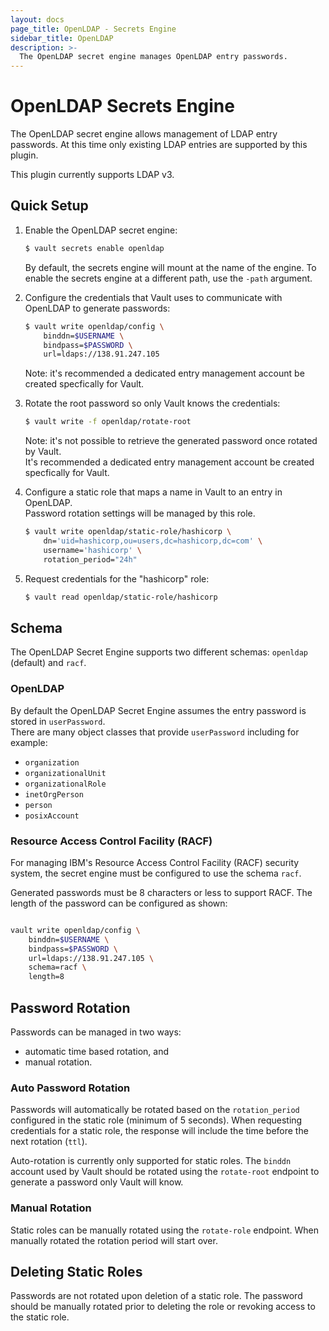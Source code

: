 ```yaml
---
layout: docs
page_title: OpenLDAP - Secrets Engine
sidebar_title: OpenLDAP
description: >-
  The OpenLDAP secret engine manages OpenLDAP entry passwords.
---
```


# OpenLDAP Secrets Engine

The OpenLDAP secret engine allows management of LDAP entry passwords.  At this time 
only existing LDAP entries are supported by this plugin.

This plugin currently supports LDAP v3.

## Quick Setup

1.  Enable the OpenLDAP secret engine:

    ```sh
    $ vault secrets enable openldap 
    ```

    By default, the secrets engine will mount at the name of the engine. To
    enable the secrets engine at a different path, use the `-path` argument.

2.  Configure the credentials that Vault uses to communicate with OpenLDAP
    to generate passwords:

    ```sh
    $ vault write openldap/config \
        binddn=$USERNAME \
        bindpass=$PASSWORD \
        url=ldaps://138.91.247.105 
    ```

    Note: it's recommended a dedicated entry management account be created specfically for Vault.

3.  Rotate the root password so only Vault knows the credentials:

    ```sh
    $ vault write -f openldap/rotate-root
    ```

    Note: it's not possible to retrieve the generated password once rotated by Vault.  
    It's recommended a dedicated entry management account be created specfically for Vault.

3.  Configure a static role that maps a name in Vault to an entry in OpenLDAP.  
    Password rotation settings will be managed by this role.

    ```sh
    $ vault write openldap/static-role/hashicorp \
        dn='uid=hashicorp,ou=users,dc=hashicorp,dc=com' \
        username='hashicorp' \
        rotation_period="24h"
    ```

4.  Request credentials for the "hashicorp" role:
  
    ```sh
    $ vault read openldap/static-role/hashicorp
    ```

## Schema

The OpenLDAP Secret Engine supports two different schemas: `openldap` (default) and 
`racf`. 

### OpenLDAP

By default the OpenLDAP Secret Engine assumes the entry password is stored in `userPassword`.  
There are many object classes that provide `userPassword` including for example:

* `organization`
* `organizationalUnit`
* `organizationalRole`
* `inetOrgPerson`
* `person`
* `posixAccount`

### Resource Access Control Facility (RACF)

For managing IBM's Resource Access Control Facility (RACF) security system, the secret 
engine must be configured to use the schema `racf`.

Generated passwords must be 8 characters or less to support RACF.  The length of the 
password can be configured as shown:

```bash

vault write openldap/config \
	binddn=$USERNAME \
	bindpass=$PASSWORD \
	url=ldaps://138.91.247.105 \
    schema=racf \
    length=8
```

## Password Rotation

Passwords can be managed in two ways:

* automatic time based rotation, and
* manual rotation.

### Auto Password Rotation

Passwords will automatically be rotated based on the `rotation_period` configured 
in the static role (minimum of 5 seconds).  When requesting credentials for a static 
role, the response will include the time before the next rotation (`ttl`).

Auto-rotation is currently only supported for static roles.  The `binddn` account used 
by Vault should be rotated using the `rotate-root` endpoint to generate a password 
only Vault will know.

### Manual Rotation

Static roles can be manually rotated using the `rotate-role` endpoint.  When manually 
rotated the rotation period will start over.

## Deleting Static Roles

Passwords are not rotated upon deletion of a static role.  The password should be manually 
rotated prior to deleting the role or revoking access to the static role.
